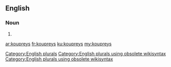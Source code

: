 ==English==

===Noun===
{{head|en}}

# {{plural of|kouprey}}

[[Category:English plurals]][[Category:English plurals using obsolete wikisyntax]][[Category:English plurals using obsolete wikisyntax]]

[[ar:koupreys]]
[[fr:koupreys]]
[[ku:koupreys]]
[[my:koupreys]]